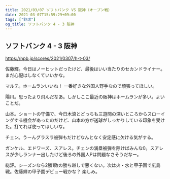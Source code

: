 ```yaml
---
title: 2021/03/07 ソフトバンク VS 阪神（オープン戦）
date: 2021-03-07T15:59:29+09:00
tags: ["野球"]
og_title: ソフトバンク 4 - 3 阪神
---
```


## ソフトバンク 4 - 3 阪神

https://npb.jp/scores/2021/0307/h-t-03/


佐藤輝。今日はノーヒットだったけど、最後はいい当たりのセカンドライナー。まだ心配はしなくていいかな。

マルテ。ホームランいいね！ 一番好きな外国人野手なので頑張ってほしい。

陽川。思ったより飛んだなあ。しかしここ最近の阪神はホームランが多い。よいことだ。

山本。ショートの守備で、今日木浪とどっちも三遊間の深いところからスローイングする機会があったのだけど、山本の方が送球がしっかりしている印象を受けた。打てれば使ってほしいな。

チェン。うーんグラスラ被弾もだけどなんとなく安定感に欠ける気がする。

ガンケル、エドワーズ、スアレス。チェンの満塁被弾を除けばみんな0。スアレスが少しランナー出したけど後ろの外国人Pは問題なさそうだなー。

総評。シーズンなら2勝1敗の勝ち越しで悪くない。次は火・水と甲子園で広島戦。佐藤輝の甲子園デビュー戦かな？ 楽しみ。